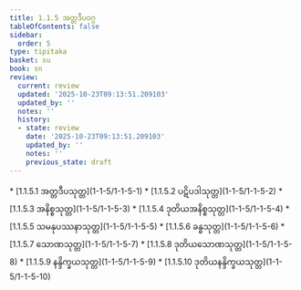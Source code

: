 ```yaml
---
title: 1.1.5 အတ္တဒီပဝဂ္ဂ
tableOfContents: false
sidebar:
  order: 5
type: tipitaka
basket: su
book: sn
review:
  current: review
  updated: '2025-10-23T09:13:51.209103'
  updated_by: ''
  notes: ''
  history:
  - state: review
    date: '2025-10-23T09:13:51.209103'
    updated_by: ''
    notes: ''
    previous_state: draft
---
```



<ReviewStatus review={frontmatter.review} showDetails={true} />

<HypothesisAnnotation frontmatter={frontmatter} />

<DynamicBreadcrumb />



<TableOfContents book="sn" section="1.1.5">
* [1.1.5.1 အတ္တဒီပသုတ္တ](1-1-5/1-1-5-1)
* [1.1.5.2 ပဋိပဒါသုတ္တ](1-1-5/1-1-5-2)
* [1.1.5.3 အနိစ္စသုတ္တ](1-1-5/1-1-5-3)
* [1.1.5.4 ဒုတိယအနိစ္စသုတ္တ](1-1-5/1-1-5-4)
* [1.1.5.5 သမနုပဿနာသုတ္တ](1-1-5/1-1-5-5)
* [1.1.5.6 ခန္ဓသုတ္တ](1-1-5/1-1-5-6)
* [1.1.5.7 သောဏသုတ္တ](1-1-5/1-1-5-7)
* [1.1.5.8 ဒုတိယသောဏသုတ္တ](1-1-5/1-1-5-8)
* [1.1.5.9 နန္ဒိက္ခယသုတ္တ](1-1-5/1-1-5-9)
* [1.1.5.10 ဒုတိယနန္ဒိက္ခယသုတ္တ](1-1-5/1-1-5-10)
</TableOfContents>